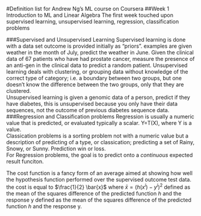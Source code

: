 #Definition list for Andrew Ng's ML course on Coursera
##Week 1 Introduction to ML and Linear Algebra
  The first week touched upon supervised learning, unsupervised learning, regression, classification problems

###Supervised and Unsupervised Learning
 Supervised learning is done with a data set outcome is provided initially as "priors".  examples are given weather in the month of July, predict the weather in June.  Given the clinical data of 67 patients who have had prostate cancer, measure the presence of an anti-gen in the clinical data to predict a random patient.  Unsupervised learning deals with clustering, or grouping data without knowledge of the correct type of category; i.e.  a boundary between two groups, but one doesn't know the difference between the two groups, only that they are clustered.  
    Unsupervised learning is given a genomic data of a person, predict if they have diabetes, this is unsupervised because you only have their data sequences, not the outcome of previous diabetes sequence data.  
###Regression and Classification problems
 Regression is usually a numeric value that is predicted, or evaluated typically a scalar.  Y=T(X), where Y is a value.  
 Classication problems is a sorting problem not with a numeric value but a description of predicting of a type, or classication;  predicting a set of Rainy, Snowy, or Sunny.  Prediction win or loss.  
 For Regression problems, the goal is to predict onto a *continuous* expected result funciton.  

The cost function is a fancy form of an average aimed at showing how well the hypothesis function performed over the supervised outcome test data.  the cost is equal to $\frac{1}{2} \bar{x}$ where $\bar{x} = (h(x^{i}) - y^{i})^{2}$ defined as the mean of the squares difference of the predicted function $h$ and the response y defined as the mean of the squares difference of the predicted function $h$ and the response y.
